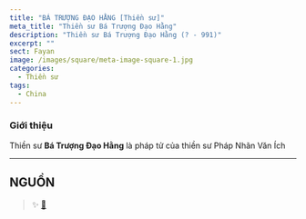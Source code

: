 ```yaml
---
title: "BÁ TRƯỢNG ĐẠO HẰNG [Thiền sư]"
meta_title: "Thiền sư Bá Trượng Đạo Hằng"
description: "Thiền sư Bá Trượng Đạo Hằng (? - 991)"
excerpt: ""
sect: Fayan
image: /images/square/meta-image-square-1.jpg
categories:
  - Thiền sư
tags:
  - China
---
```


### Giới thiệu

Thiền sư **Bá Trượng Đạo Hằng** là pháp tử của thiền sư Pháp Nhãn Văn Ích

<hr class="blog-rule" />

## NGUỒN

> ✨ <a href="" target="_blank">🔗 </a>
